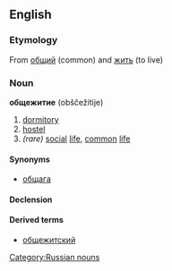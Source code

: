 ==English==
===Etymology===
From [[общий]] (common) and [[жить]] (to live)

===Noun===
'''общежитие''' (obščežítije) {{n}}

# [[dormitory]]
# [[hostel]]
# ''(rare)'' [[social]] [[life]], [[common]] [[life]]

====Synonyms====
*[[общага]]

====Declension====
{{ru-noun|общежи́тие|общежи́тия|общежи́тию|общежи́тие|общежи́тием|об общежи́тии|общежи́тия|общежи́тий|общежи́тиям|общежи́тия|общежи́тиями|об общежи́тиях}}

====Derived terms====
*[[общежитский]] {{pos a}}

[[Category:Russian nouns]]